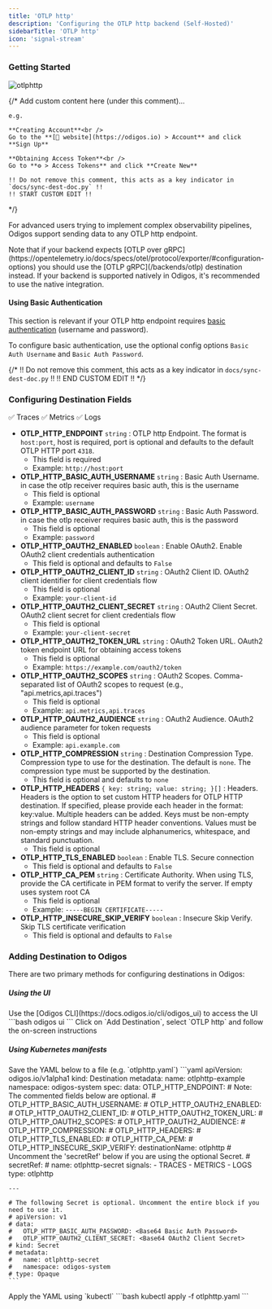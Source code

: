 ```yaml
---
title: 'OTLP http'
description: 'Configuring the OTLP http backend (Self-Hosted)'
sidebarTitle: 'OTLP http'
icon: 'signal-stream'
---
```


### Getting Started

<img src="https://d15jtxgb40qetw.cloudfront.net/opentelemetry.svg" alt="otlphttp" className="not-prose h-20" />

{/*
    Add custom content here (under this comment)...

    e.g.

    **Creating Account**<br />
    Go to the **[🔗 website](https://odigos.io) > Account** and click **Sign Up**

    **Obtaining Access Token**<br />
    Go to **⚙️ > Access Tokens** and click **Create New**

    !! Do not remove this comment, this acts as a key indicator in `docs/sync-dest-doc.py` !!
    !! START CUSTOM EDIT !!
*/}

For advanced users trying to implement complex observability pipelines, Odigos support sending data to any OTLP http endpoint.

<Note>
  Note that if your backend expects [OTLP over gRPC](https://opentelemetry.io/docs/specs/otel/protocol/exporter/#configuration-options) you should use the [OTLP gRPC](/backends/otlp) destination instead.
</Note>

<Tip>
  If your backend is supported natively in Odigos, it's recommended to use the native integration.
</Tip>

#### Using Basic Authentication

This section is relevant if your OTLP http endpoint requires [basic authentication](https://en.wikipedia.org/wiki/Basic_access_authentication) (username and password).

To configure basic authentication, use the optional config options `Basic Auth Username` and `Basic Auth Password`.

{/*
    !! Do not remove this comment, this acts as a key indicator in `docs/sync-dest-doc.py` !!
    !! END CUSTOM EDIT !!
*/}

### Configuring Destination Fields

<Accordion title="Supported Signals:">
  ✅ Traces
  ✅ Metrics
  ✅ Logs
</Accordion>

- **OTLP_HTTP_ENDPOINT** `string` : OTLP http Endpoint. The format is `host:port`, host is required, port is optional and defaults to the default OTLP HTTP port `4318`.
  - This field is required
  - Example: `http://host:port`
- **OTLP_HTTP_BASIC_AUTH_USERNAME** `string` : Basic Auth Username. in case the otlp receiver requires basic auth, this is the username
  - This field is optional
  - Example: `username`
- **OTLP_HTTP_BASIC_AUTH_PASSWORD** `string` : Basic Auth Password. in case the otlp receiver requires basic auth, this is the password
  - This field is optional
  - Example: `password`
- **OTLP_HTTP_OAUTH2_ENABLED** `boolean` : Enable OAuth2. Enable OAuth2 client credentials authentication
  - This field is optional and defaults to `False`
- **OTLP_HTTP_OAUTH2_CLIENT_ID** `string` : OAuth2 Client ID. OAuth2 client identifier for client credentials flow
  - This field is optional
  - Example: `your-client-id`
- **OTLP_HTTP_OAUTH2_CLIENT_SECRET** `string` : OAuth2 Client Secret. OAuth2 client secret for client credentials flow
  - This field is optional
  - Example: `your-client-secret`
- **OTLP_HTTP_OAUTH2_TOKEN_URL** `string` : OAuth2 Token URL. OAuth2 token endpoint URL for obtaining access tokens
  - This field is optional
  - Example: `https://example.com/oauth2/token`
- **OTLP_HTTP_OAUTH2_SCOPES** `string` : OAuth2 Scopes. Comma-separated list of OAuth2 scopes to request (e.g., "api.metrics,api.traces")
  - This field is optional
  - Example: `api.metrics,api.traces`
- **OTLP_HTTP_OAUTH2_AUDIENCE** `string` : OAuth2 Audience. OAuth2 audience parameter for token requests
  - This field is optional
  - Example: `api.example.com`
- **OTLP_HTTP_COMPRESSION** `string` : Destination Compression Type. Compression type to use for the destination. The default is `none`. The compression type must be supported by the destination.
  - This field is optional and defaults to `none`
- **OTLP_HTTP_HEADERS** `{ key: string; value: string; }[]` : Headers. Headers is the option to set custom HTTP headers for OTLP HTTP destination. If specified, please provide each header in the format: key:value. Multiple headers can be added. Keys must be non-empty strings and follow standard HTTP header conventions. Values must be non-empty strings and may include alphanumerics, whitespace, and standard punctuation.
  - This field is optional
- **OTLP_HTTP_TLS_ENABLED** `boolean` : Enable TLS. Secure connection
  - This field is optional and defaults to `False`
- **OTLP_HTTP_CA_PEM** `string` : Certificate Authority. When using TLS, provide the CA certificate in PEM format to verify the server. If empty uses system root CA
  - This field is optional
  - Example: `-----BEGIN CERTIFICATE-----`
- **OTLP_HTTP_INSECURE_SKIP_VERIFY** `boolean` : Insecure Skip Verify. Skip TLS certificate verification
  - This field is optional and defaults to `False`

### Adding Destination to Odigos

There are two primary methods for configuring destinations in Odigos:

##### **Using the UI**

<Steps>
  <Step>
    Use the [Odigos CLI](https://docs.odigos.io/cli/odigos_ui) to access the UI
    ```bash
    odigos ui
    ```
  </Step>
  <Step>
    Click on `Add Destination`, select `OTLP http` and follow the on-screen instructions
  </Step>
</Steps>

##### **Using Kubernetes manifests**

<Steps>
  <Step>
    Save the YAML below to a file (e.g. `otlphttp.yaml`)
    ```yaml
    apiVersion: odigos.io/v1alpha1
    kind: Destination
    metadata:
      name: otlphttp-example
      namespace: odigos-system
    spec:
      data:
        OTLP_HTTP_ENDPOINT: <OTLP http Endpoint>
        # Note: The commented fields below are optional.
        # OTLP_HTTP_BASIC_AUTH_USERNAME: <Basic Auth Username>
        # OTLP_HTTP_OAUTH2_ENABLED: <Enable OAuth2>
        # OTLP_HTTP_OAUTH2_CLIENT_ID: <OAuth2 Client ID>
        # OTLP_HTTP_OAUTH2_TOKEN_URL: <OAuth2 Token URL>
        # OTLP_HTTP_OAUTH2_SCOPES: <OAuth2 Scopes>
        # OTLP_HTTP_OAUTH2_AUDIENCE: <OAuth2 Audience>
        # OTLP_HTTP_COMPRESSION: <Destination Compression Type (default: none) (options: [none, gzip, snappy, lz4, zlib, deflate, zstd])>
        # OTLP_HTTP_HEADERS: <Headers>
        # OTLP_HTTP_TLS_ENABLED: <Enable TLS>
        # OTLP_HTTP_CA_PEM: <Certificate Authority>
        # OTLP_HTTP_INSECURE_SKIP_VERIFY: <Insecure Skip Verify>
      destinationName: otlphttp
      # Uncomment the 'secretRef' below if you are using the optional Secret.
      # secretRef:
      #   name: otlphttp-secret
      signals:
      - TRACES
      - METRICS
      - LOGS
      type: otlphttp

    ---

    # The following Secret is optional. Uncomment the entire block if you need to use it.
    # apiVersion: v1
    # data:
    #   OTLP_HTTP_BASIC_AUTH_PASSWORD: <Base64 Basic Auth Password>
    #   OTLP_HTTP_OAUTH2_CLIENT_SECRET: <Base64 OAuth2 Client Secret>
    # kind: Secret
    # metadata:
    #   name: otlphttp-secret
    #   namespace: odigos-system
    # type: Opaque
    ```
  </Step>
  <Step>
    Apply the YAML using `kubectl`
    ```bash
    kubectl apply -f otlphttp.yaml
    ```
  </Step>
</Steps>